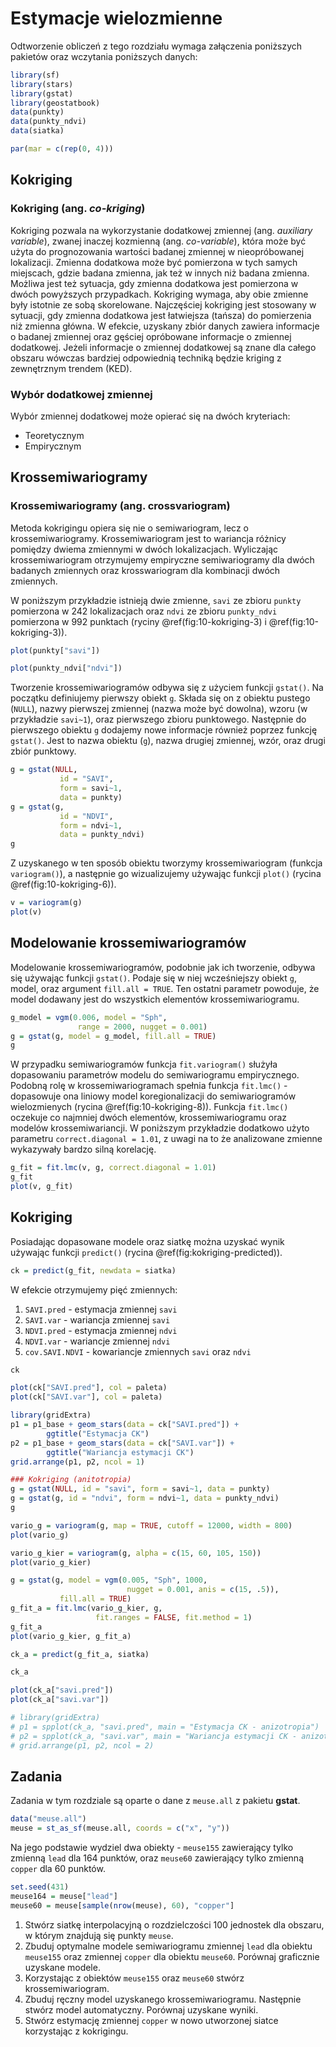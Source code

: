
# Estymacje wielozmienne {#estymacje-wielozmienne}

Odtworzenie obliczeń z tego rozdziału wymaga załączenia poniższych pakietów oraz wczytania poniższych danych:

```r
library(sf)
library(stars)
library(gstat)
library(geostatbook)
data(punkty)
data(punkty_ndvi)
data(siatka)
```

```r
par(mar = c(rep(0, 4)))
```

## Kokriging 

### Kokriging (ang. *co-kriging*)

Kokriging pozwala na wykorzystanie dodatkowej zmiennej (ang. *auxiliary variable*), zwanej inaczej kozmienną (ang. *co-variable*), która może być użyta do prognozowania wartości badanej zmiennej w nieopróbowanej lokalizacji.
Zmienna dodatkowa może być pomierzona w tych samych miejscach, gdzie badana zmienna, jak też w innych niż badana zmienna. 
Możliwa jest też sytuacja, gdy zmienna dodatkowa jest pomierzona w dwóch powyższych przypadkach. 
Kokriging wymaga, aby obie zmienne były istotnie ze sobą skorelowane.
Najczęściej kokriging jest stosowany w sytuacji, gdy zmienna dodatkowa jest łatwiejsza (tańsza) do pomierzenia niż zmienna główna. 
W efekcie, uzyskany zbiór danych zawiera informacje o badanej zmiennej oraz gęściej opróbowane informacje o zmiennej dodatkowej.
Jeżeli informacje o zmiennej dodatkowej są znane dla całego obszaru wówczas bardziej odpowiednią techniką będzie kriging z zewnętrznym trendem (KED).

### Wybór dodatkowej zmiennej

Wybór zmiennej dodatkowej może opierać się na dwóch kryteriach:

- Teoretycznym
- Empirycznym
    
<!--
Kroskowariogramy
Kroskorelogramy
-->

## Krossemiwariogramy

### Krossemiwariogramy (ang. **crossvariogram**)

Metoda kokrigingu opiera się nie o semiwariogram, lecz o krossemiwariogramy. 
Krossemiwariogram jest to wariancja różnicy pomiędzy dwiema zmiennymi w dwóch lokalizacjach.
Wyliczając krossemiwariogram otrzymujemy empiryczne semiwariogramy dla dwóch badanych zmiennych oraz krosswariogram dla kombinacji dwóch zmiennych.

W poniższym przykładzie istnieją dwie zmienne, `savi` ze zbioru `punkty` pomierzona w 242 lokalizacjach oraz `ndvi` ze zbioru `punkty_ndvi` pomierzona w 992 punktach (ryciny \@ref(fig:10-kokriging-3) i \@ref(fig:10-kokriging-3)).

```r
plot(punkty["savi"])
```

```r
plot(punkty_ndvi["ndvi"])
```

Tworzenie krossemiwariogramów odbywa się z użyciem funkcji `gstat()`. Na początku definiujemy pierwszy obiekt `g`. 
Składa się on z obiektu pustego (`NULL`), nazwy pierwszej zmiennej (nazwa może być dowolna), wzoru (w przykładzie `savi~1`), oraz pierwszego zbioru punktowego. 
Następnie do pierwszego obiektu `g` dodajemy nowe informacje również poprzez funkcję `gstat()`. Jest to nazwa obiektu (`g`), nazwa drugiej zmiennej, wzór, oraz drugi zbiór punktowy.

```r
g = gstat(NULL, 
           id = "SAVI", 
           form = savi~1, 
           data = punkty)
g = gstat(g, 
           id = "NDVI", 
           form = ndvi~1, 
           data = punkty_ndvi)
g
```

Z uzyskanego w ten sposób obiektu tworzymy krossemiwariogram (funkcja `variogram()`), a następnie go wizualizujemy używając funkcji `plot()` (rycina \@ref(fig:10-kokriging-6)).

```r
v = variogram(g)
plot(v)
```

## Modelowanie krossemiwariogramów

Modelowanie krossemiwariogramów, podobnie jak ich tworzenie, odbywa się używając funkcji `gstat()`. 
Podaje się w niej wcześniejszy obiekt `g`, model, oraz argument `fill.all = TRUE`. 
Ten ostatni parametr powoduje, że model dodawany jest do wszystkich elementów krossemiwariogramu.

```r
g_model = vgm(0.006, model = "Sph",
               range = 2000, nugget = 0.001)
g = gstat(g, model = g_model, fill.all = TRUE)
g
```

W przypadku semiwariogramów funkcja `fit.variogram()` służyła dopasowaniu parametrów modelu do semiwariogramu empirycznego. 
Podobną rolę w krossemiwariogramach spełnia funkcja `fit.lmc()` - dopasowuje ona liniowy model koregionalizacji do semiwariogramów wielozmienych (rycina \@ref(fig:10-kokriging-8)).
Funkcja `fit.lmc()` oczekuje co najmniej dwóch elementów, krossemiwariogramu oraz modelów krossemiwariancji. 
W poniższym przykładzie dodatkowo użyto parametru `correct.diagonal = 1.01`, z uwagi na to że analizowane zmienne wykazywały bardzo silną korelację.

```r
g_fit = fit.lmc(v, g, correct.diagonal = 1.01)
g_fit
plot(v, g_fit)
```

<!--
```r
# plot(variogram(g, map=TRUE, cutoff=12000, width=800))
plot(variogram(g, alpha = c(60, 105, 150, 195)))
```
-->   

## Kokriging 

Posiadając dopasowane modele oraz siatkę można uzyskać wynik używając funkcji `predict()` (rycina \@ref(fig:kokriging-predicted)). 

```r
ck = predict(g_fit, newdata = siatka)
```

W efekcie otrzymujemy pięć zmiennych:

1. `SAVI.pred` - estymacja zmiennej `savi`
2. `SAVI.var` - wariancja zmiennej `savi`
3. `NDVI.pred` - estymacja zmiennej `ndvi`
4. `NDVI.var` - wariancje zmiennej `ndvi`
5. `cov.SAVI.NDVI` - kowariancje zmiennych `savi` oraz `ndvi`

```r
ck
```

```r
plot(ck["SAVI.pred"], col = paleta)
plot(ck["SAVI.var"], col = paleta)
```

```r
library(gridExtra)
p1 = p1_base + geom_stars(data = ck["SAVI.pred"]) +
        ggtitle("Estymacja CK")
p2 = p1_base + geom_stars(data = ck["SAVI.var"]) + 
        ggtitle("Wariancja estymacji CK")
grid.arrange(p1, p2, ncol = 1)
```

```r
### Kokriging (anitotropia)
g = gstat(NULL, id = "savi", form = savi~1, data = punkty)
g = gstat(g, id = "ndvi", form = ndvi~1, data = punkty_ndvi)
g

vario_g = variogram(g, map = TRUE, cutoff = 12000, width = 800)
plot(vario_g)

vario_g_kier = variogram(g, alpha = c(15, 60, 105, 150))
plot(vario_g_kier)

g = gstat(g, model = vgm(0.005, "Sph", 1000, 
                          nugget = 0.001, anis = c(15, .5)),
           fill.all = TRUE)
g_fit_a = fit.lmc(vario_g_kier, g, 
                   fit.ranges = FALSE, fit.method = 1)
g_fit_a
plot(vario_g_kier, g_fit_a)

ck_a = predict(g_fit_a, siatka)

ck_a
```

```r
plot(ck_a["savi.pred"])
plot(ck_a["savi.var"])
```

```r
# library(gridExtra)
# p1 = spplot(ck_a, "savi.pred", main = "Estymacja CK - anizotropia")
# p2 = spplot(ck_a, "savi.var", main = "Wariancja estymacji CK - anizotropia")
# grid.arrange(p1, p2, ncol = 2)
```

<!--   
## Kokriging pełny i medianowy, kokriging kolokacyjny, 
## Kokriging na podstawie uproszczonych modeli Markowa I i II
-->

## Zadania {#z10}

Zadania w tym rozdziale są oparte o dane z `meuse.all` z pakietu **gstat**.

```r
data("meuse.all")
meuse = st_as_sf(meuse.all, coords = c("x", "y"))
```

Na jego podstawie wydziel dwa obiekty - `meuse155` zawierający tylko zmienną `lead` dla 164 punktów, oraz `meuse60` zawierający tylko zmienną `copper` dla 60 punktów.

```r
set.seed(431)
meuse164 = meuse["lead"]
meuse60 = meuse[sample(nrow(meuse), 60), "copper"]
```

1. Stwórz siatkę interpolacyjną o rozdzielczości 100 jednostek dla obszaru, w którym znajdują się punkty `meuse`.
2. Zbuduj optymalne modele semiwariogramu zmiennej `lead` dla obiektu `meuse155` oraz zmiennej `copper` dla obiektu `meuse60`.
Porównaj graficznie uzyskane modele.
3. Korzystając z obiektów `meuse155` oraz `meuse60` stwórz krossemiwariogram.
4. Zbuduj ręczny model uzyskanego krossemiwariogramu.
Następnie stwórz model automatyczny.
Porównaj uzyskane wyniki.
5. Stwórz estymację zmiennej `copper` w nowo utworzonej siatce korzystając z kokrigingu.

